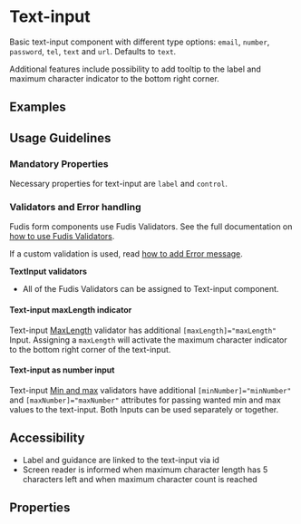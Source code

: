 
<Meta title="Components/Form/Text-input" />

# Text-input

Basic text-input component with different type options: `email`, `number`, `password`, `tel`, `text` and `url`. Defaults to `text`.

Additional features include possibility to add tooltip to the label and maximum character indicator to the bottom right corner.

## Examples

<Canvas of={TextInputStories.Examples}></Canvas>

## Usage Guidelines

### Mandatory Properties

Necessary properties for text-input are `label` and `control`.

### Validators and Error handling

Fudis form components use Fudis Validators. See the full documentation on [how to use Fudis Validators](/docs/utilities-validators--documentation). 

If a custom validation is used, read [how to add Error message](/docs/components-form-error-messages-error-message--documentation).

**TextInput validators**
- All of the Fudis Validators can be assigned to Text-input component.

#### Text-input maxLength indicator

Text-input [MaxLength](/docs/utilities-validators--documentation&args=#minlength-and-maxlength-validators) validator has additional <code>[maxLength]="maxLength"</code> Input.
Assigning a `maxLength` will activate the maximum character indicator to the bottom right corner of the text-input.

#### Text-input as number input

Text-input [Min and max](/docs/utilities-validators--documentation&args=#min-and-max-validator) validators have additional <code>[minNumber]="minNumber"</code> and <code>[maxNumber]="maxNumber"</code> attributes for passing wanted min and max values to the text-input.
Both Inputs can be used separately or together.

## Accessibility

- Label and guidance are linked to the text-input via id
- Screen reader is informed when maximum character length has 5 characters left and when maximum character count is reached

## Properties

<ArgTypes of={TextInputComponent} />